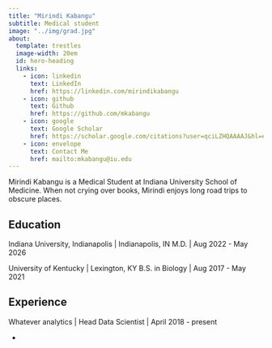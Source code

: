 ```yaml
---
title: "Mirindi Kabangu"
subtitle: Medical student
image: "../img/grad.jpg"
about:
  template: trestles
  image-width: 20em
  id: hero-heading
  links:
    - icon: linkedin
      text: LinkedIn
      href: https://linkedin.com/mirindikabangu
    - icon: github
      text: Github
      href: https://github.com/mkabangu
    - icon: google
      text: Google Scholar
      href: https://scholar.google.com/citations?user=qciLZHQAAAAJ&hl=en
    - icon: envelope
      text: Contact Me
      href: mailto:mkabangu@iu.edu
---
```


Mirindi Kabangu is a Medical Student at Indiana University School of Medicine. When not crying over books, Mirindi enjoys long road trips to obscure places.

## Education

Indiana University, Indianapolis | Indianapolis, IN
M.D. | Aug 2022 - May 2026

University of Kentucky | Lexington, KY
B.S. in Biology | Aug 2017 - May 2021

## Experience

Whatever analytics | Head Data Scientist | April 2018 - present

- 